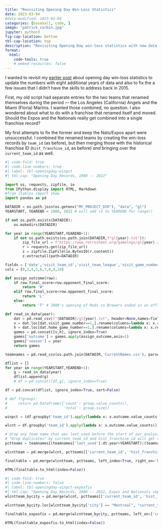 ```yaml
---
title: "Revisiting Opening Day Win-Loss Statistics"
date: 2023-03-04
#date-modified: 2023-03-04
categories: [baseball, code, ]
image: "patrick_corbin.jpg"
jupyter: python3
fig-cap-location: bottom
tbl-cap-location: top
description: "Revisiting Opening Day win-loss statistics with new data and new methods"
format: 
  html: 
    code-tools: true
    # embed-resources: false
---
```


I wanted to revisit my [earlier post](../../../2015/04/opening-day/index.qmd) about opening day win-loss statistics to update the numbers with eight additional years of data and also to fix the a few issues that I didn't have the skills to address back in 2015.

First, my old script had separate entries for the two teams that renamed themselves during the period --- the Los Angeles (California) Angels and the Miami (Floria) Marlins. I wanted those combined, no question. I also wondered about what to do with a franchise that renamed itself and moved. Should the Expos and the Nationals really get combined into a single franchise record? 

My first attempts to fix the former and keep the Nats/Expos apart were unsuccessful. I combined the renamed teams by creating the win-loss records by `team_id` (as before), but then merging those with the historical franchise ID (`hist_franchise_id`, as before) *and* bringing over the `current_team_id` as well. 

```python
#| code-fold: true
#| code-line-numbers: true
#| label: tbl-openingday-winpct
#| tbl-cap: "Opening Day Records, 1980 -- 2022"

import os, requests, zipfile, io
from IPython.display import HTML, Markdown
#from itables import show
import pandas as pd

DATADIR = os.path.join(os.getenv("MY_PROJECT_DIR"), "data", "gl")
YEARSTART, YEAREND = 1980, 2022 # will add +1 to YEAREND for range()

if not os.path.exists(DATADIR):
    os.makedirs(DATADIR)

for year in range(YEARSTART,YEAREND+1): 
    if not os.path.exists(os.path.join(DATADIR,f"gl{year}.txt")):
        zip_file_url = f"https://www.retrosheet.org/gamelogs/gl{year}.zip"
        r = requests.get(zip_file_url)
        z = zipfile.ZipFile(io.BytesIO(r.content))
        z.extractall(path=DATADIR)

fields = ['date','visit_team_id','visit_team_league','visit_game_number','home_team_id','home_team_league','home_game_number','visit_final_score','home_final_score']
cols = [0,3,4,5,6,7,8,9,10]

def assign_outcome(row):
    if row.final_score>row.opponent_final_score:
        return 'W'
    elif row.final_score<row.opponent_final_score:
        return 'L'
    else:
        return 'T' # 2000's opening of Reds vs Brewers ended in an official tie

def read_in_data(year):
    dat = pd.read_csv(f"{DATADIR}/gl{year}.txt", header=None,names=fields, usecols=cols, parse_dates=['date'])
    v = dat.loc[dat.visit_game_number==1,].rename(columns=lambda x: x.replace('visit_','')).rename(columns=lambda x: x.replace('home_','opponent_'))
    h = dat.loc[dat.home_game_number==1,].rename(columns=lambda x: x.replace('home_','')).rename(columns=lambda x: x.replace('visit_','opponent_'))
    games = pd.concat([v,h], ignore_index=True)
    games['outcome'] = games.apply(assign_outcome,axis=1)
    games['season'] = year
    return games

teamnames = pd.read_csv(os.path.join(DATADIR,'CurrentNames.csv'), parse_dates=['first_used','last_used']) 

dflist = []
for year in range(YEARSTART,YEAREND+1):
    g = read_in_data(year)
    dflist.append(g)
    # df = pd.concat([df,g], ignore_index=True)

df = pd.concat(dflist, ignore_index=True, sort=False)

# def f(group):
#     return pd.DataFrame({'count': group.value_counts(),
#                          'total': group.size})

winpct = (df.groupby('team_id').apply(lambda x: x.outcome.value_counts()/x.outcome.size).round(3)*100)[:,"W"].sort_values(ascending=False)

wlcnt = df.groupby('team_id').apply(lambda x: x.outcome.value_counts()).unstack(-1)

# drop any team name that was last_used before the start of our analysis. 
# "Drop duplicates" by current_team_id and hist_franchise_id will get rid of divisional changes (e.g. Pirates moving from NL E to NL C in 1994) and minor name changes (TBA Devil Rays --> Rays; Anaheim Angles --> LA Angels)
pctteams = teamnames[(teamnames['last_used'].dt.year>YEARSTART)|(teamnames['last_used'].isna())].drop_duplicates(subset=['current_team_id','hist_franchise_id'], keep="last") 

wlcntteam = pd.merge(wlcnt, pctteams[['current_team_id', 'hist_franchise_id']], left_index=True, right_on='hist_franchise_id', how="left").groupby(['current_team_id'])[['W','L','T']].sum()

finaltable = pd.merge(wlcntteam, pctteams, left_index=True, right_on='hist_franchise_id', how="left").assign(Team = lambda x: x['location'] + " " + x['nickname'], WnPct = lambda x: 100*round(x['W']/(x['W']+x['L']+x['T']), 3)).rename(columns={'W':'Wins','L':'Losses','T':'Ties', 'WnPct':'Win (%)'})[['Team','Wins','Losses', 'Ties', 'Win (%)']].sort_values("Win (%)", ascending=False)

HTML(finaltable.to_html(index=False))  
```



```python
#| code-fold: true
#| code-line-numbers: false
#| label: tbl-openingday-winpct-exposfix
#| tbl-cap: "Opening Day Records, 1980 -- 2022, Expos and Nationals separated"
wlcntteam_bycity = pd.merge(wlcnt, pctteams[['current_team_id', 'hist_franchise_id', 'city', 'state']], left_index=True, right_on='hist_franchise_id', how="left").groupby(['current_team_id','city'])[['W','L','T']].sum().reset_index()

wlcntteam_bycity.loc[wlcntteam_bycity['city'] == "Montreal", "current_team_id"] = "MON"

finaltable_exposfix = pd.merge(wlcntteam_bycity, pctteams, left_on=['current_team_id','city'], right_on=['hist_franchise_id','city'], how="left").assign(Team = lambda x: x['location'] + " " + x['nickname'], WnPct = lambda x: 100*round(x['W']/(x['W']+x['L']+x['T']), 3)).rename(columns={'W':'Wins','L':'Losses','T':'Ties', 'WnPct':'Win (%)'})[['Team','Wins','Losses','Ties', 'Win (%)']].sort_values("Win (%)", ascending=False)

HTML(finaltable_exposfix.to_html(index=False))  
```